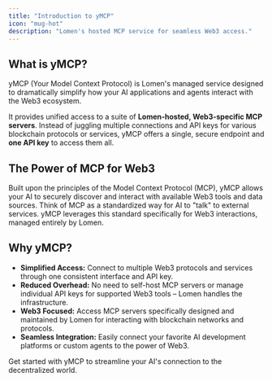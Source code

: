 ```yaml
---
title: "Introduction to yMCP"
icon: "mug-hot"
description: "Lomen's hosted MCP service for seamless Web3 access."
---
```


## What is yMCP?

yMCP (Your Model Context Protocol) is Lomen's managed service designed to dramatically simplify how your AI applications and agents interact with the Web3 ecosystem.

It provides unified access to a suite of **Lomen-hosted, Web3-specific MCP servers**. Instead of juggling multiple connections and API keys for various blockchain protocols or services, yMCP offers a single, secure endpoint and **one API key** to access them all.

## The Power of MCP for Web3

Built upon the principles of the Model Context Protocol (MCP), yMCP allows your AI to securely discover and interact with available Web3 tools and data sources. Think of MCP as a standardized way for AI to "talk" to external services. yMCP leverages this standard specifically for Web3 interactions, managed entirely by Lomen.

## Why yMCP?

- **Simplified Access:** Connect to multiple Web3 protocols and services through one consistent interface and API key.
- **Reduced Overhead:** No need to self-host MCP servers or manage individual API keys for supported Web3 tools – Lomen handles the infrastructure.
- **Web3 Focused:** Access MCP servers specifically designed and maintained by Lomen for interacting with blockchain networks and protocols.
- **Seamless Integration:** Easily connect your favorite AI development platforms or custom agents to the power of Web3.

Get started with yMCP to streamline your AI's connection to the decentralized world.

